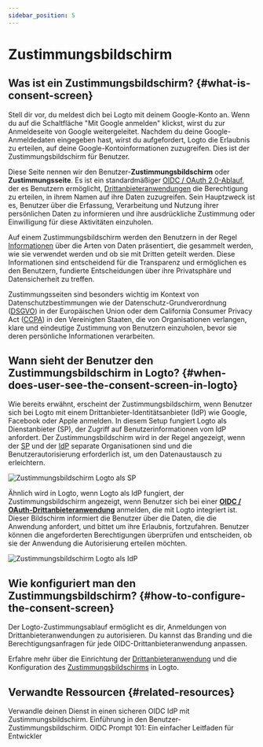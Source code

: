 ```yaml
---
sidebar_position: 5
---
```



# Zustimmungsbildschirm

## Was ist ein Zustimmungsbildschirm? \{#what-is-consent-screen}

Stell dir vor, du meldest dich bei Logto mit deinem Google-Konto an. Wenn du auf die Schaltfläche "Mit Google anmelden" klickst, wirst du zur Anmeldeseite von Google weitergeleitet. Nachdem du deine Google-Anmeldedaten eingegeben hast, wirst du aufgefordert, Logto die Erlaubnis zu erteilen, auf deine Google-Kontoinformationen zuzugreifen. Dies ist der Zustimmungsbildschirm für Benutzer.

Diese Seite nennen wir den Benutzer-**Zustimmungsbildschirm** oder **Zustimmungsseite**. Es ist ein standardmäßiger [OIDC / OAuth 2.0-Ablauf](/integrate-logto/third-party-applications/oidc-oauth-third-party-applications), der es Benutzern ermöglicht, [Drittanbieteranwendungen](/integrate-logto/third-party-applications) die Berechtigung zu erteilen, in ihrem Namen auf ihre Daten zuzugreifen. Sein Hauptzweck ist es, Benutzer über die Erfassung, Verarbeitung und Nutzung ihrer persönlichen Daten zu informieren und ihre ausdrückliche Zustimmung oder Einwilligung für diese Aktivitäten einzuholen.

Auf einem Zustimmungsbildschirm werden den Benutzern in der Regel [Informationen](/integrate-logto/third-party-applications/oidc-oauth-third-party-applications/consent-screen-branding#customize-the-branding-information) über die Arten von Daten präsentiert, die gesammelt werden, wie sie verwendet werden und ob sie mit Dritten geteilt werden. Diese Informationen sind entscheidend für die Transparenz und ermöglichen es den Benutzern, fundierte Entscheidungen über ihre Privatsphäre und Datensicherheit zu treffen.

Zustimmungsseiten sind besonders wichtig im Kontext von Datenschutzbestimmungen wie der Datenschutz-Grundverordnung ([DSGVO](https://gdpr-info.eu/art-4-gdpr/)) in der Europäischen Union oder dem California Consumer Privacy Act ([CCPA](https://oag.ca.gov/privacy/ccpa)) in den Vereinigten Staaten, die von Organisationen verlangen, klare und eindeutige Zustimmung von Benutzern einzuholen, bevor sie deren persönliche Informationen verarbeiten.

## Wann sieht der Benutzer den Zustimmungsbildschirm in Logto? \{#when-does-user-see-the-consent-screen-in-logto}

Wie bereits erwähnt, erscheint der Zustimmungsbildschirm, wenn Benutzer sich bei Logto mit einem Drittanbieter-Identitätsanbieter (IdP) wie Google, Facebook oder Apple anmelden. In diesem Setup fungiert Logto als Dienstanbieter (SP), der Zugriff auf Benutzerinformationen vom IdP anfordert. Der Zustimmungsbildschirm wird in der Regel angezeigt, wenn der [SP](https://auth.wiki/service-provider) und der [IdP](https://auth.wiki/identity-provider) separate Organisationen sind und die Benutzerautorisierung erforderlich ist, um den Datenaustausch zu erleichtern.

<img src={consentScreenLogtoAsSp} alt="Zustimmungsbildschirm Logto als SP" />

Ähnlich wird in Logto, wenn Logto als IdP fungiert, der Zustimmungsbildschirm angezeigt, wenn Benutzer sich bei einer [**OIDC / OAuth-Drittanbieteranwendung**](/integrate-logto/third-party-applications/oidc-oauth-third-party-applications) anmelden, die mit Logto integriert ist. Dieser Bildschirm informiert die Benutzer über die Daten, die die Anwendung anfordert, und bittet um ihre Erlaubnis, fortzufahren. Benutzer können die angeforderten Berechtigungen überprüfen und entscheiden, ob sie der Anwendung die Autorisierung erteilen möchten.

<img src={consentScreenLogtoAsIdp} alt="Zustimmungsbildschirm Logto als IdP" />

## Wie konfiguriert man den Zustimmungsbildschirm? \{#how-to-configure-the-consent-screen}

Der Logto-Zustimmungsablauf ermöglicht es dir, Anmeldungen von Drittanbieteranwendungen zu autorisieren. Du kannst das Branding und die Berechtigungsanfragen für jede OIDC-Drittanbieteranwendung anpassen.

Erfahre mehr über die Einrichtung der [Drittanbieteranwendung](/integrate-logto/third-party-applications/) und die Konfiguration des [Zustimmungsbildschirms](/integrate-logto/third-party-applications/oidc-oauth-third-party-applications/consent-screen-branding/) in Logto.

## Verwandte Ressourcen \{#related-resources}

<Url href="https://www.youtube.com/watch?v=sW-C7SRt9OM">
  Verwandle deinen Dienst in einen sicheren OIDC IdP mit Zustimmungsbildschirm.
</Url>
<Url href="https://blog.logto.io/user-consent-screen">
  Einführung in den Benutzer-Zustimmungsbildschirm.
</Url>

<Url href="https://blog.logto.io/introducing-oidc-prompt">
  OIDC Prompt 101: Ein einfacher Leitfaden für Entwickler
</Url>
